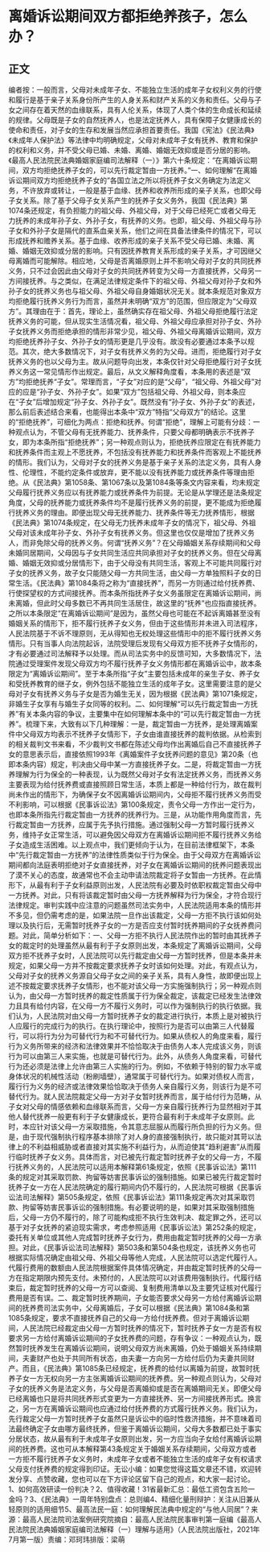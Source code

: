 # 离婚诉讼期间双方都拒绝养孩子，怎么办？
## 正文
编者按：一般而言，父母对未成年子女、不能独立生活的成年子女权利义务的行使和履行是基于亲子关系身份所产生的人身关系和财产关系的义务和责任。父母与子女之间存在着天然的血缘联系，具有人伦关系，体现了人类个体的生命成长和延续的规律。父母既是子女的自然抚养人，也是法定抚养人，具有保障子女健康成长的使命和责任，对子女的生存和发展当然应承担首要责任。我国《宪法》《民法典》《未成年人保护法》等法律中均明确规定，父母对未成年子女有抚养、教育和保护的权利和义务，并不受父母已婚、未婚、离婚、婚姻无效抑或是否分居的影响。《最高人民法院民法典婚姻家庭编司法解释（一）》第六十条规定：“在离婚诉讼期间，双方均拒绝抚养子女的，可以先行裁定暂由一方抚养。”一、如何理解“在离婚诉讼期间双方均拒绝抚养子女的”各国立法之所以将抚养子女义务确定为法定义务，不许放弃或转让，一般是基于血缘、抚养和收养所形成的亲子关系，也即父母子女关系。除了基于父母子女关系产生的抚养子女义务外，我国《民法典》第1074条还规定，有负担能力的祖父母、外祖父母，对于父母已经死亡或者父母无力抚养的未成年孙子女、外孙子女，有抚养的义务。也即，祖父母、外祖父母与孙子女和外孙子女是隔代的直系血亲关系，他们之间在具备法律条件的情况下，可以形成抚养和赡养关系。基于血缘、收养形成的亲子关系不受父母已婚、未婚、离婚、婚姻无效抑或分居的影响。只有因抚养教育关系形成的亲子关系，才可因继父母离婚而可能解除。相应地，父母是否离婚原则上并不影响父母对子女的共同抚养义务，只不过会因此由父母对子女的共同抚养转变为父母一方直接抚养，父母另一方间接抚养。与之类似，在满足法律规定条件下的祖父母、外祖父母对孙子女和外孙子女的抚养义务也与祖父母、外祖父母自身婚姻状况无关。就本条规范对象双方均拒绝履行抚养义务行为而言，虽然并未明确“双方”的范围，但应限定为“父母双方”。其理由在于：首先，理论上，虽然确实存在祖父母、外祖父母拒绝履行法定抚养义务的可能，但从现实生活情况看，祖父母、外祖父母应承担对孙子女、外孙子女抚养义务而拒绝承担的情形非常少见，祖父母、外祖父母离婚诉讼期间，双方均拒绝抚养孙子女、外孙子女的情形更是几乎没有。故没有必要通过本条予以规范。其次，绝大多数情况下，对子女有抚养义务的为父母。进而，拒绝履行对子女抚养义务的也以父母为主。故从问题导向出发，本条仅针对父母拒绝履行对子女抚养义务这一常见情形作出规定。最后，从文义解释角度看，本条用的表述是“双方”均拒绝抚养“子女”。常理而言，“子女”对应的是“父母”，“祖父母、外祖父母”对应的应是“孙子女、外孙子女”。如果“双方”包括祖父母、外祖父母，则本条应在“子女”后增加规定“孙子女、外孙子女”。既然没有“孙子女、外孙子女”的表述，那么前后表述结合来看，也能得出本条中“双方”特指“父母双方”的结论。这里的“拒绝抚养”，可细化为两点：拒绝和抚养。何谓“拒绝”，理解上可能有分歧：一种观点认为，不管父母有无抚养能力、抚养条件，只要父母都明确表示不抚养子女，即为本条所指“拒绝抚养”；另一种观点则认为，拒绝抚养应限定在有抚养能力和抚养条件而主观上不愿抚养，不包括没有抚养能力和抚养条件而客观上不能抚养的情形。我们认为，父母对子女的抚养义务是基于亲子关系的法定义务，具有人身性、伦理性，不能约定条件或放弃，更不能以没有抚养能力或抚养条件等理由拒绝。从《民法典》第1058条、第1067条以及第1084条等条文内容来看，均未规定父母履行抚养义务应以有抚养能力或抚养条件为前提。无论是从学理还是法条规定角度，父母的抚养能力或抚养条件均不是履行抚养义务的前提，更不能成为拒绝履行抚养义务的理由。即便出现父母无抚养能力、抚养条件等无力抚养情形，根据《民法典》第1074条规定，在父母无力抚养未成年子女的情况下，祖父母、外祖父母对该未成年孙子女、外孙子女有抚养义务。但这里也仅仅是增加了抚养义务人，而非免除父母的抚养义务。何谓“抚养义务”？在父母婚姻关系存续期间和父母未婚同居期间，父母因与子女共同生活应共同承担对子女的抚养义务。但在父母离婚、婚姻无效抑或分居情形下，由于父母没有共同生活，客观上不可能共同履行对子女的抚养义务，故子女只能随父母一方共同生活，由父母一方单独照料子女的日常生活。《民法典》第1084条将之称为“直接抚养”，而另一方则通过给付抚养费、行使探望权的方式间接抚养。而本条所指抚养子女义务虽限定在离婚诉讼期间，尚未离婚，但此时父母多数已不再共同生活居住，故这里的“抚养”也应指直接抚养。之所以本条限定“在离婚诉讼期间”是因为，虽然父母也可能在不起诉离婚甚至没有婚姻关系的情形下，拒不履行抚养子女义务，但由于这些情形并未进入司法程序，人民法院基于不诉不理原则，无从得知也无权处理这些情形中的拒不履行抚养义务情形。只有当事人向法院起诉，法院受理后发现有父母双方拒不抚养子女情形的，才有必要通过司法解释予以处理。而从司法实务中的反馈可知，大多数情况下，法院通过受理案件发现父母双方均不履行抚养子女义务情形都在离婚诉讼中，故本条限定为“离婚诉讼期间”。至于本条所指“子女”主要包括未成年的亲生子女、养子女和受抚养教育的继子女，例外包括不能独立生活的成年子女。这里需要注意的是父母对子女有抚养义务与子女是否为婚生无关，因为根据《民法典》第1071条规定，非婚生子女享有与婚生子女同等的权利。二、如何理解“可以先行裁定暂由一方抚养”有关本条内容的争议，主要集中在如何理解本条中的“可以先行裁定暂由一方抚养”。梳理下来，大致有以下几种理解：一是，裁定暂由一方抚养，是处理离婚案件中父母双方均表示不抚养子女情形下，子女由谁直接抚养的裁判依据。从检索到的相关裁判文书来看，不少裁判文书都在陈述父母均作出离婚后自己不直接抚养子女的意思表示后，直接依照1993年《离婚案件子女抚养问题的意见》第20条（也即本条内容）规定，判决由父母中某一方直接抚养子女。二是，将裁定暂由一方抚养理解为行为保全的一种表现，认为既然父母对子女有法定抚养义务，而抚养义务主要表现为给付抚养费或直接照顾日常生活，本质上都是一种给付行为，故在裁判尚未作出的情形下，为确保子女不因离婚诉讼期间内，父母拒不履行抚养义务而受不利影响，可以根据《民事诉讼法》第100条规定，责令父母一方作出一定行为，也即本条所指先行裁定暂由一方抚养的抚养行为。三是，从功能作用角度而言，先行裁定暂由一方抚养，应属于先予执行措施。通过强制父母一方暂时履行抚养义务，维持子女正常生活，可以避免因父母双方在离婚诉讼期间拒不履行抚养义务给子女造成生活困难。以上观点中，我们更倾向于认为，在目前法律框架下，本条中“先行裁定暂由一方抚养”的法律性质类似于行为保全。由于父母双方在离婚诉讼期间都向法庭表明拒绝对子女直接抚养，对子女在离婚诉讼期间的抚养问题表现出了漠不关心的态度，故通常也不会主动申请法院裁定将子女暂由一方抚养。在此情形下，从最有利于子女利益原则出发，人民法院有必要及时依职权裁定暂由父母中一方抚养。对此，只有将该裁定暂时由父母一方抚养解释为行为保全，才符合现行法律规定。审判实践中应注意的问题虽然司法实务中，人民法院适用本条的情形并不多见，但仍需考虑的是，如果法院一旦作出该裁定，父母一方拒不执行该如何处理以及执行后，无需暂时抚养子女的一方是否应支付暂时抚养期间的子女抚养费问题。对此，简单分析如下：一、父母一方拒不执行人民法院作出的暂时由其抚养子女的裁定时的处理虽然从最有利于子女原则出发，本条规定了离婚诉讼期间，父母双方拒不抚养子女时，人民法院可以先行裁定由父母一方暂时抚养，但是本条并未规定，如果父母一方并不按裁定要求抚养子女时该如何处理。对此，有观点认为，父母对子女的抚养义务源自父母子女之间的亲子关系，具有人身性，故即便出现上述不按裁定要求抚养子女情形，也不能对该父母一方实施强制执行；另一种观点则认为，由父母一方暂时抚养的裁定性质属于行为保全裁定，该裁定已经发生法律效力且具有给付内容，在父母一方不履行义务时，可以作为强制执行的执行依据。我们认为，人民法院对由父母一方暂时抚养子女的裁定进行执行，本质上是对被执行人应履行的完成行为的执行。在执行理论中，按照行为是否可以由第三人代替履行，可以将行为分为可替代行为和不可替代行为。如果从债权人的角度来看，履行行为义务所带来的经济和法律效果并不恰恰取决于由债务人本人完成该义务，则该行为可以由第三人来实施，也就是可替代行为。此外，从债务人角度来看，可替代行为还必须是法律上允许由第三人实施的行为。例如，不依赖于特别的智力水平或身体状况的机械性活动（粉刷墙壁），通常属于可替代行为。如果对债权人而言，履行行为义务的经济或法律效果恰恰取决于债务人亲自履行义务，则该行为是不可替代行为。就人民法院裁定父母一方对子女暂时抚养而言，属于给付行为范畴，从子女对父母的情感依赖和血缘联系而言，父母一方亲自履行抚养行为显然相对于其他人替代抚养一般更有利于子女健康成长，更符合最有利于未成年子女原则。此时，本应针对该父母一方采取措施，令其意志屈服从而履行所负担的行为义务。但是，由于现代强制执行程序基本排除了对人身的直接强制执行，故只能对其苛以法律上的不利益相威胁或者直接对其实施不利益行为，从而迫使其“趋利避害”从而履行临时抚养子女义务。具体而言，对已被先行裁定暂时抚养子女的父母一方，不履行抚养义务的，人民法院可以适用本解释第61条规定，依照《民事诉讼法》第111条的规定对其采取罚款、拘留等妨害民事诉讼的强制措施。如果已被先行裁定暂时抚养子女一方在人民法院确定的履行期间内仍不履行的，人民法院可根据《民事诉讼法司法解释》第505条规定，依照《民事诉讼法》第111条规定再次对其采取罚款、拘留等妨害民事诉讼的强制措施。有必要说明的是，如果对其采取强制措施后，父母一方仍不履行的，除了可能构成拒不执行生效判决、裁定罪之外，还可以基于对子女抚养的紧迫现实需求，考虑参照适用《民事诉讼法》第252条的规定，委托有关单位或其他人完成暂时抚养子女行为，费用由裁定暂时抚养的父母一方承担。对此，《民事诉讼法司法解释》第503条和第504条也规定，该抚养义务也可根据实际情况确定由祖父母、外祖父母等他人完成，人民法院可以选定代履行人。代履行费用的数额由人民法院根据案件具体情况确定，并由裁定暂时抚养的父母一方在指定期限内预先支付。未预付的，人民法院可以对该费用强制执行。代履行结束后，裁定暂时抚养的父母一方可以查阅、复制费用清单以及主要凭证核对代履行费用是否有误。二、裁定暂时抚养期间，子女能否要求父母另一方给付离婚诉讼期间的抚养费司法实务中，父母离婚后，子女可以根据《民法典》第1084条和第1085条规定，要求不直接抚养自己的父母一方给付抚养费。但对于离婚诉讼期间，人民法院已经裁定由父母一方暂时抚养的情况下，暂时抚养子女一方是否有权要求另一方给付离婚诉讼期间的子女抚养费的问题，存有争议：一种观点认为，既然暂时抚养发生在离婚诉讼期间，说明父母双方尚未离婚，仍处于婚姻关系持续期间，夫妻财产也处于共同所有状态，由夫妻一方向另一方给付后仍为夫妻共同财产。而且，《民法典》第1085条已经规定，抚养费的给付以离婚为前提，故暂时抚养子女一方无权向另一方主张离婚诉讼期间的抚养费。另一种观点则认为，父母对子女的抚养义务是法定义务，与父母是否离婚抑或是否在离婚期间无关。即便父母已经离婚也只是将共同抚养形式变更为一方直接抚养、另一方间接抚养形式。换言之，另一方在离婚诉讼期间也应通过给付抚养费的方式履行抚养义务。我们认为，先行裁定父母一方暂时抚养子女虽然只是诉讼中的临时性救济措施，并不意味着司法最终确定子女由哪方最终抚养，但鉴于离婚诉讼期间，父母大多数都已处于事实分居状态，故从最有利于未成年子女原则出发，另一方应当向子女给付离婚诉讼期间的抚养费。这也可从本解释第43条规定关于婚姻关系存续期间，父母双方或者一方拒不履行抚养子女义务时，未成年子女或者不能独立生活的成年子女有权请求父母支付抚养费的规定得到印证。无讼小编：如果您觉得这篇文章还不错，欢迎转发分享、点赞收藏，您也可以在下方评论区留下自己的观点，和大家一起讨论。1、如何高效研读一份判决？2、值得收藏！31省最新汇总：最低工资包含五险一金吗？3、《民法典》一周年特别盘点：总则编4、精细化量刑辩护：关注从旧兼从轻原则的适用细节5、最高法民一庭：如何理解民法典中规定的“与他人同居”？来源：最高人民法院司法案例研究院摘自：最高人民法院民事审判第一庭编《最高人民法院民法典婚姻家庭编司法解释（一）理解与适用》（人民法院出版社，2021年7月第一版）责编：邓珂玮排版：梁萌